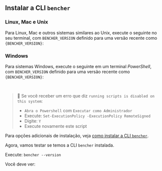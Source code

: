 

## Instalar a CLI `bencher`

### Linux, Mac e Unix
Para Linux, Mac e outros sistemas similares ao Unix, execute o seguinte no seu terminal,
com `BENCHER_VERSION` definido para uma versão recente como <code>{BENCHER_VERSION}</code>:

<CliUnixScriptVersion />

### Windows
Para sistemas Windows, execute o seguinte em um terminal _PowerShell_,
com `BENCHER_VERSION` definido para uma versão recente como <code>{BENCHER_VERSION}</code>:

<CliWindowsScriptVersion />

<br />

> 🐰 Se você receber um erro que diz `running scripts is disabled on this system`:
> - `Abra o Powershell` com `Executar como Administrador`
> - Execute: `Set-ExecutionPolicy -ExecutionPolicy RemoteSigned`
> - Digite: `Y`
> - Execute novamente este script

Para opções adicionais de instalação, veja [como instalar a CLI `bencher`](/pt/docs/how-to/install-cli).

Agora, vamos testar se temos a CLI `bencher` instalada.

Execute: `bencher --version`

Você deve ver:

<QSCliVersionOutput />
